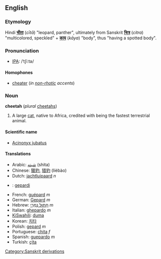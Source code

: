 {{wikipedia}}
==English==
===Etymology===
Hindi '''[[चीता]]''' (''cītā'') "leopard, panther", ultimately from Sanskrit '''[[चित्र]]''' (''citra'') "multicolored, speckled" + '''[[काय]]''' (''kāya'') "body", thus "having a spotted body".

===Pronunciation===
*[[IPA]]: /ˈtʃiːtə/

====Homophones====
*[[cheater]] (''in [[non-rhotic]] accents'')

===Noun===
'''cheetah''' (''plural'' [[cheetahs]])

#A large [[cat]], native to Africa, credited with being the fastest terrestrial animal.

====Scientific name====
*[[Acinonyx jubatus]]

====Translations====
*Arabic: [[شيته]] (shita)
*Chinese: [[獵豹]], [[猎豹]] (lièbào)
*Dutch: [[jachtluipaard]] ''n''
*{{fi}}: [[gepardi]]
*French: [[guépard]] ''m''
*German: [[Gepard]] ''m''
*Hebrew: [[חתול נמרי|חָתוּל נְמֵרִי]] ''m''
*Italian: [[ghepardo]] ''m''
*[[KiSwahili]]: [[duma]]
*Korean: [[치타]]
*Polish: [[gepard]] ''m''
*Portuguese: [[chita]] ''f''
*Spanish: [[guepardo]] ''m''
*Turkish: [[çita]]

[[Category:Sanskrit derivations]]